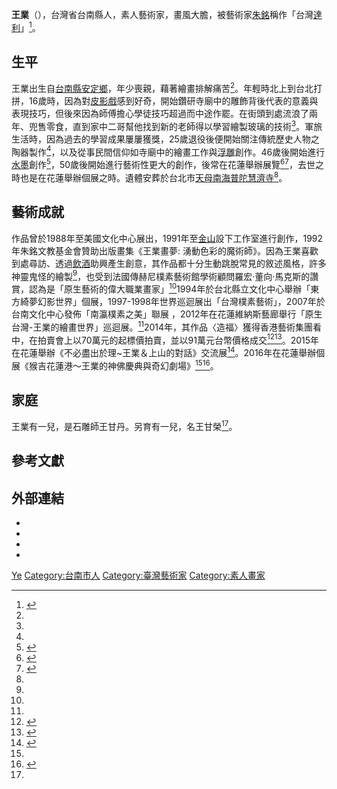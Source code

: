{{Otheruses|other=名为王业的其他人物|王业}}

'''王業'''（{{bd|1934年||2016年|2月20日}}），台灣省台南縣人，素人藝術家，畫風大膽，被藝術家[[朱銘_(1938年)|朱銘]]稱作「台灣[[達利|達利]]」<ref name="聯合報2016">{{Cite news|url=http://udn.com/news/story/7314/1523299-創作個展中-「台灣達利」王業83歲辭世|title=創作個展中-「台灣達利」王業83歲辭世|last=范|first=振和|date=2016-02-25|work=聯合報|accessdate=2016-02-26|location=花蓮|archive-date=2016-02-28|archive-url=https://web.archive.org/web/20160228025845/http://udn.com/news/story/7314/1523299-%E5%89%B5%E4%BD%9C%E5%80%8B%E5%B1%95%E4%B8%AD-%E3%80%8C%E5%8F%B0%E7%81%A3%E9%81%94%E5%88%A9%E3%80%8D%E7%8E%8B%E6%A5%AD83%E6%AD%B2%E8%BE%AD%E4%B8%96|dead-url=no}}</ref>。

== 生平 ==
王業出生自[[台南市|台南縣]][[安定區_(台灣)|安定鄉]]，年少喪親，藉著繪畫排解痛苦<ref name="羅芙奧2014"/>。年輕時北上到台北打拼，16歲時，因為對[[皮影戲|皮影戲]]感到好奇，開始鑽研寺廟中的雕飾背後代表的意義與表現技巧，但後來因為師傅擔心學徒技巧超過而中途作罷。在街頭到處流浪了兩年、兜售零食，直到家中二哥幫他找到新的老師得以學習繪製玻璃的技術<ref name="羅芙奧2014"/>。軍旅生活時，因為過去的學習成果屢屢獲獎，25歲退役後便開始關注傳統歷史人物之陶器製作<ref name="羅芙奧2014"/>，以及從事民間信仰如寺廟中的繪畫工作與[[浮雕|浮雕]]創作。46歲後開始進行[[水墨画|水墨]]創作<ref>{{cite web|title=台灣樸素藝術家聯展------林淵.王業|url=http://artnews.artlib.net.tw/ArtProperty/artcontents24.html|accessdate=2016-02-26|date=2007-06-01|archive-date=2016-03-04|archive-url=https://web.archive.org/web/20160304135501/http://artnews.artlib.net.tw/ArtProperty/artcontents24.html|dead-url=no}}</ref>，50歲後開始進行藝術性更大的創作，後常在花蓮舉辦展覽<ref name="公視2013">{{cite news|title=「台灣的達利」王業 花蓮展出畫作|url=http://news.pts.org.tw/article/235810?NEENO=235810|date=2013-03-20|author=溫嘉楷|location=花蓮|accessdate=2016-02-26|publisher=公視|work=台語午間新聞|archive-date=2016-03-03|archive-url=https://web.archive.org/web/20160303203755/http://news.pts.org.tw/article/235810?NEENO=235810|dead-url=no}}</ref><ref>{{cite news|title=台灣原生藝術家 王業＆王甘榮父子聯展|url=http://www.ksnews.com.tw/index.php/news/detail/0000538898|date=2014-02-05|publisher=更生日報|accessdate=2016-02-26|author=張小菁|archive-url=https://web.archive.org/web/20160306232113/http://www.ksnews.com.tw/index.php/news/detail/0000538898|archive-date=2016-03-06|dead-url=yes}}</ref>，去世之時也是在花蓮舉辦個展之時。遺體安葬於台北市[[天母|天母]][[台北市南海普陀山慧濟寺|南海普陀慧濟寺]]<ref name="聯合報2016"/>。

== 藝術成就 ==
作品曾於1988年至美國文化中心展出，1991年至[[金山區_(台灣)|金山]]設下工作室進行創作，1992年朱銘文教基金會贊助出版畫集《王業畫夢: 湧動色彩的魔術師》。因為王業喜歡到處尋訪、透過[[酒|飲酒]]助興產生創意，其作品都十分生動跳脫常見的敘述風格，許多神靈鬼怪的繪製<ref name="公視2013"/>，也受到法國傳赫尼樸素藝術館學術顧問羅宏·董向·馬克斯的讚賞，認為是「原生藝術的偉大職業畫家」<ref name="聯合報2016"/>1994年於台北縣立文化中心舉辦「東方綺夢幻影世界」個展，1997-1998年世界巡迴展出「台灣樸素藝術」，2007年於台南文化中心發佈「南瀛樸素之美」聯展 ，2012年在花蓮維納斯藝廊舉行「原生台灣-王業的繪畫世界」巡迴展。<ref name="羅芙奧2014"/>2014年，其作品〈造福〉獲得香港藝術集團看中，在拍賣會上以70萬元的起標價拍賣，並以91萬元台幣價格成交<ref>{{cite news|title=臺灣達利！王業畫作「造福」 進香港秋拍會|url=http://www.artworld.tw/content/meet/act.aspx?id=1817|publisher=中廣新聞網|date=2014-11-12|author=梁國榮|accessdate=2016-02-26|archive-date=2016-04-17|archive-url=https://web.archive.org/web/20160417094239/http://www.artworld.tw/content/meet/act.aspx?id=1817|dead-url=no}}</ref><ref name="羅芙奧2014">{{cite web|title=藝術家簡歷：王業|url=http://ravenel.com/artist.php?id=727&lan=tw|year=2014|accessdate=2016-02-26|publisher=羅芙奧藝術集團|archive-date=2017-03-05|archive-url=https://web.archive.org/web/20170305002325/http://ravenel.com/artist.php?id=727&lan=tw|dead-url=yes}}</ref>。2015年在花蓮舉辦《不必盡出於理~王業＆上山的對話》交流展<ref>{{cite news|title=藝術不必盡出於理 收藏家觀點的畫展|url=http://eradio.ner.gov.tw/news/?recordId=21245&_sp=detail|author=趙佳韻|publisher=國立教育廣播電台|date=2015-08-20|accessdate=2016-02-26|archive-url=https://web.archive.org/web/20170305103338/http://eradio.ner.gov.tw/news/?recordId=21245&_sp=detail|archive-date=2017-03-05|dead-url=yes}}</ref>。2016年在花蓮舉辦個展《猴吉花蓮港～王業的神佛慶典與奇幻劇場》<ref name="聯合報2016"/><ref>{{cite news|title=王業病逝 經紀人推崇原生藝術留典範|publisher=中央通訊社|url=http://www.cna.com.tw/news/ahel/201602240416-1.aspx|date=2016-02-24|accessdate=2016-02-26|author=李先鳳|location=花蓮|archive-date=2016-02-25|archive-url=https://web.archive.org/web/20160225112104/http://www.cna.com.tw/news/ahel/201602240416-1.aspx|dead-url=no}}</ref>。

== 家庭 ==
王業有一兒，是石雕師王甘丹。另育有一兒，名王甘榮<ref name="聯合報2016"/>。

== 參考文獻 ==
{{Reflist}}

== 外部連結 ==
* {{cite book|url=https://issuu.com/5429884/docs/wang_ye-electron_picture_album.pptx|title=台灣的達利-王業經典作品電子畫冊|year=2015|publisher=台灣好夥伴志業股份有限公司|access-date=2016-02-25|archive-date=2017-03-05|archive-url=https://web.archive.org/web/20170305074430/https://issuu.com/5429884/docs/wang_ye-electron_picture_album.pptx|dead-url=no}}
* {{cite web|url=https://www.facebook.com/wangye1934|title=王業facebook粉絲專頁|accessdate=2016-02-26|archive-date=2017-03-09|archive-url=https://web.archive.org/web/20170309150847/https://www.facebook.com/wangye1934|dead-url=no}}
* {{cite web|url=http://siubei6.blogspot.tw/2015/10/blog-post.html|author=劉秀美|title=王業 ~很潮的阿公  (劉小白兔為花蓮維納絲畫廊寫王業個展序文)|date=2015-10-15|accessdate=2016-02-26|archive-date=2017-03-05|archive-url=https://web.archive.org/web/20170305015247/http://siubei6.blogspot.tw/2015/10/blog-post.html|dead-url=no}}
* {{cite web|url=http://blog.yam.com/jblost/article/1665863|title=速寫台灣樸素藝術節畫家群像 14 王業|date=2006-04-08|author=jblost - 破時期|accessdate=2016-02-26|archive-date=2017-03-05|archive-url=https://web.archive.org/web/20170305033111/http://blog.yam.com/jblost/article/1665863|dead-url=no}}

{{authority control}}
{{DEFAULTSORT:Wang王}}
[[Category:王姓|Ye]]
[[Category:台南市人|Category:台南市人]]
[[Category:臺灣藝術家|Category:臺灣藝術家]]
[[Category:素人畫家|Category:素人畫家]]